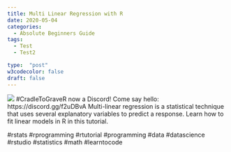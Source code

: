 ```yaml
---
title: Multi Linear Regression with R
date: 2020-05-04
categories:
  - Absolute Beginners Guide
tags:
  - Test
  - Test2

type:  "post"
w3codecolor: false
draft: false
---
```


<img src="https://www.cradletograver.com/auto-posts/images/NA">
#CradleToGraveR now a Discord! Come say hello: https://discord.gg/f2uDBvA
Multi-linear regression is a statistical technique that uses several explanatory variables to predict a response. Learn how to fit linear models in R in this tutorial.

#rstats #rprogramming #rtutorial #programming #data #datascience #rstudio #statistics #math #learntocode
